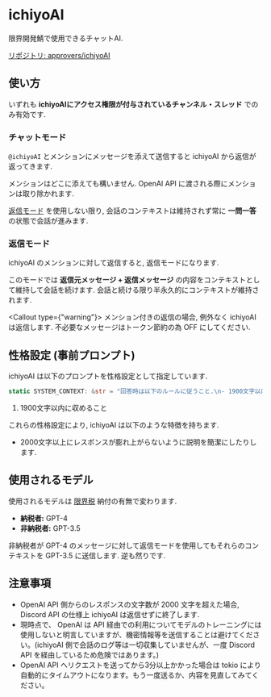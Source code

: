 
# ichiyoAI

限界開発鯖で使用できるチャットAI.

[リポジトリ: approvers/ichiyoAI](https://github.com/approvers/ichiyoAI)

## 使い方

いずれも **ichiyoAIにアクセス権限が付与されているチャンネル・スレッド** でのみ有効です.

### チャットモード

`@ichiyoAI` とメンションにメッセージを添えて送信すると ichiyoAI から返信が返ってきます.

メンションはどこに添えても構いません. OpenAI API に渡される際にメンションは取り除かれます.

[返信モード](#返信モード) を使用しない限り, 会話のコンテキストは維持されず常に **一問一答** の状態で会話が進みます.

### 返信モード

ichiyoAI のメンションに対して返信すると, 返信モードになります.

このモードでは **返信元メッセージ + 返信メッセージ** の内容をコンテキストとして維持して会話を続けます. 会話と続ける限り半永久的にコンテキストが維持されます.

<Callout type={"warning"}>
    メンション付きの返信の場合, 例外なく ichiyoAI は返信します.
    不必要なメッセージはトークン節約の為 OFF にしてください.
</Callout>

## 性格設定 (事前プロンプト)

ichiyoAI は以下のプロンプトを性格設定として指定しています.

```rs
static SYSTEM_CONTEXT: &str = "回答時は以下のルールに従うこと.\n- 1900文字以内に収めること。";
```

1. 1900文字以内に収めること

これらの性格設定により, ichiyoAI は以下のような特徴を持ちます.

- 2000文字以上にレスポンスが膨れ上がらないように説明を簡潔にしたりします.

## 使用されるモデル

使用されるモデルは [限界税](https://github.com/approvers/genkai-tax) 納付の有無で変わります.

- **納税者:** GPT-4
- **非納税者:** GPT-3.5

非納税者が GPT-4 のメッセージに対して返信モードを使用してもそれらのコンテキストを GPT-3.5 に送信します. 逆も然りです.

## 注意事項

- OpenAI API 側からのレスポンスの文字数が 2000 文字を超えた場合, Discord API の仕様上 ichiyoAI は返信せずに終了します.
- 現時点で、 OpenAI は API 経由での利用についてモデルのトレーニングには使用しないと明言していますが、機密情報等を送信することは避けてください。(ichiyoAI 側で会話のログ等は一切収集していませんが、一度 Discord API を経由しているため危険ではあります。)
- OpenAI API へリクエストを送ってから3分以上かかった場合は tokio により自動的にタイムアウトになります。もう一度送るか、内容を見直してみてください。
